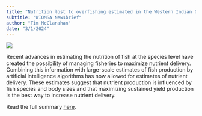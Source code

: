 ```yaml
---
title: "Nutrition lost to overfishing estimated in the Western Indian Ocean"
subtitle: "WIOMSA Newsbrief"
author: "Tim McClanahan"
date: "3/1/2024"
---
```


![](media-files/nutrient-yields-wio.jpg)

Recent advances in estimating the nutrition of fish at the species level have created the possibility of managing fisheries to maximize nutrient delivery. Combining this information with large-scale estimates of fish production by artificial intelligence algorithms has now allowed for estimates of nutrient delivery. These estimates suggest that nutrient production is influenced by fish species and body sizes and that maximizing sustained yield production is the best way to increase nutrient delivery.

Read the full summary [here](https://blog.wiomsa.net/wp-content/uploads/2024/04/WIOMSA-March-2024-Newsbrief.pdf#page=27.06).